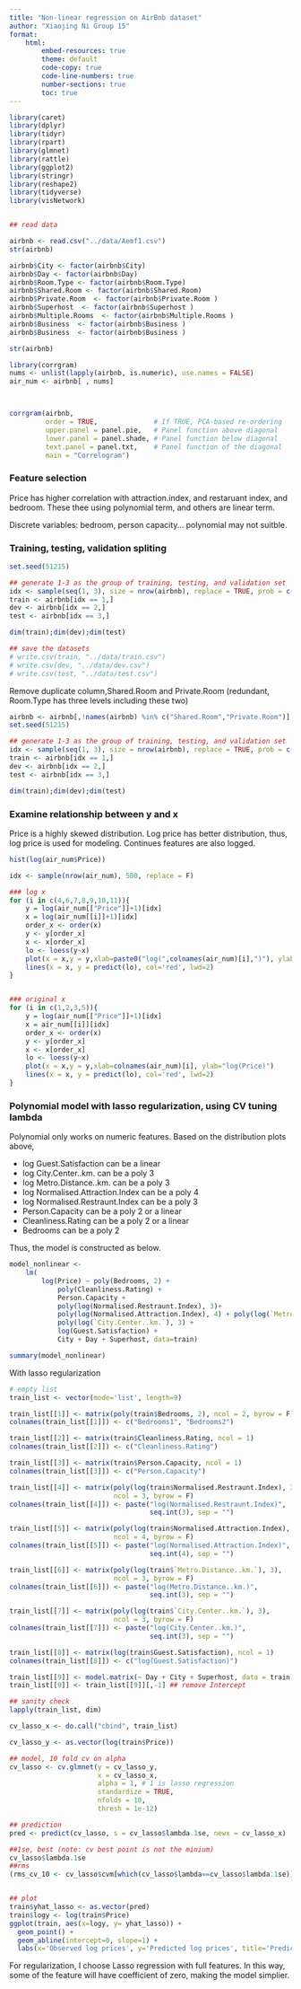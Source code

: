 ```yaml
---
title: "Non-linear regression on AirBnb dataset"
author: "Xiaojing Ni Group 15"
format:
    html:
        embed-resources: true
        theme: default
        code-copy: true
        code-line-numbers: true
        number-sections: true
        toc: true
---
```


```r
library(caret)
library(dplyr)
library(tidyr)
library(rpart)
library(glmnet)
library(rattle)
library(ggplot2)
library(stringr)
library(reshape2)
library(tidyverse)
library(visNetwork)



```

```r
## read data

airbnb <- read.csv("../data/Aemf1.csv")
str(airbnb)
```

```r
airbnb$City <- factor(airbnb$City)
airbnb$Day <- factor(airbnb$Day)
airbnb$Room.Type <- factor(airbnb$Room.Type)
airbnb$Shared.Room <- factor(airbnb$Shared.Room)
airbnb$Private.Room  <- factor(airbnb$Private.Room )
airbnb$Superhost  <- factor(airbnb$Superhost )
airbnb$Multiple.Rooms  <- factor(airbnb$Multiple.Rooms )
airbnb$Business  <- factor(airbnb$Business )
airbnb$Business  <- factor(airbnb$Business )

str(airbnb)
```

```r
library(corrgram)
nums <- unlist(lapply(airbnb, is.numeric), use.names = FALSE)  
air_num <- airbnb[ , nums]



corrgram(airbnb,
         order = TRUE,              # If TRUE, PCA-based re-ordering
         upper.panel = panel.pie,   # Panel function above diagonal
         lower.panel = panel.shade, # Panel function below diagonal
         text.panel = panel.txt,    # Panel function of the diagonal
         main = "Correlogram") 
```

### Feature selection

Price has higher correlation with attraction.index, and restaruant index, and bedroom. These thee using polynomial term, and others are linear term.

Discrete variables: bedroom, person capacity... polynomial may not suitble.

### Training, testing, validation spliting

```r
set.seed(51215)

## generate 1-3 as the group of training, testing, and validation set
idx <- sample(seq(1, 3), size = nrow(airbnb), replace = TRUE, prob = c(.75, .15, .15))
train <- airbnb[idx == 1,]
dev <- airbnb[idx == 2,]
test <- airbnb[idx == 3,]

dim(train);dim(dev);dim(test)
```

```r
## save the datasets
# write.csv(train, "../data/train.csv")
# write.csv(dev, "../data/dev.csv")
# write.csv(test, "../data/test.csv")
```

Remove duplicate column,Shared.Room and Private.Room (redundant, Room.Type has three levels including these two)

```r
airbnb <- airbnb[,!names(airbnb) %in% c("Shared.Room","Private.Room")]
set.seed(51215)

## generate 1-3 as the group of training, testing, and validation set
idx <- sample(seq(1, 3), size = nrow(airbnb), replace = TRUE, prob = c(.75, .15, .15))
train <- airbnb[idx == 1,]
dev <- airbnb[idx == 2,]
test <- airbnb[idx == 3,]

dim(train);dim(dev);dim(test)
```

### Examine relationship between y and x

Price is a highly skewed distribution. Log price has better distribution, thus, log price is used for modeling. Continues features are also logged. 

```r
hist(log(air_num$Price))
```


```r
idx <- sample(nrow(air_num), 500, replace = F)

### log x
for (i in c(4,6,7,8,9,10,11)){
    y = log(air_num[["Price"]]+1)[idx]
    x = log(air_num[[i]]+1)[idx]
    order_x <- order(x)
    y <- y[order_x]
    x <- x[order_x]
    lo <- loess(y~x)
    plot(x = x,y = y,xlab=paste0("log(",colnames(air_num)[i],")"), ylab="log(Price)")
    lines(x = x, y = predict(lo), col='red', lwd=2)
}


### original x
for (i in c(1,2,3,5)){
    y = log(air_num[["Price"]]+1)[idx]
    x = air_num[[i]][idx]
    order_x <- order(x)
    y <- y[order_x]
    x <- x[order_x]
    lo <- loess(y~x)
    plot(x = x,y = y,xlab=colnames(air_num)[i], ylab="log(Price)")
    lines(x = x, y = predict(lo), col='red', lwd=2)
}
```

### Polynomial model with lasso regularization, using CV tuning lambda

Polynomial only works on numeric features. Based on the distribution plots above, 
<ul>

<li>log Guest.Satisfaction can be a linear</li>
<li>log City.Center..km. can be a poly 3</li>
<li>log Metro.Distance..km. can be a poly 3</li>
<li>log Normalised.Attraction.Index can be a poly 4</li>
<li>log Normalised.Restraunt.Index can be a poly 3</li>
<li>Person.Capacity  can be a poly 2 or a linear</li>
<li>Cleanliness.Rating can be a poly 2 or a linear</li>
<li>Bedrooms can be a poly 2</li>

</ul>

Thus, the model is constructed as below.

```r
model_nonlinear <-
    lm(
        log(Price) ~ poly(Bedrooms, 2) + 
            poly(Cleanliness.Rating) + 
            Person.Capacity +
            poly(log(Normalised.Restraunt.Index), 3)+
            poly(log(Normalised.Attraction.Index), 4) + poly(log(`Metro.Distance..km.`), 3) +
            poly(log(`City.Center..km.`), 3) + 
            log(Guest.Satisfaction) +
            City + Day + Superhost, data=train)

summary(model_nonlinear)

```

With lasso regularization
```r
# empty list
train_list <- vector(mode='list', length=9)

train_list[[1]] <- matrix(poly(train$Bedrooms, 2), ncol = 2, byrow = F)
colnames(train_list[[1]]) <- c("Bedrooms1", "Bedrooms2")

train_list[[2]] <- matrix(train$Cleanliness.Rating, ncol = 1)
colnames(train_list[[2]]) <- c("Cleanliness.Rating")

train_list[[3]] <- matrix(train$Person.Capacity, ncol = 1)
colnames(train_list[[3]]) <- c("Person.Capacity")

train_list[[4]] <- matrix(poly(log(train$Normalised.Restraunt.Index), 3),
                          ncol = 3, byrow = F)
colnames(train_list[[4]]) <- paste("log(Normalised.Restraunt.Index)", 
                                   seq.int(3), sep = "")

train_list[[5]] <- matrix(poly(log(train$Normalised.Attraction.Index), 4),
                          ncol = 4, byrow = F)
colnames(train_list[[5]]) <- paste("log(Normalised.Attraction.Index)", 
                                   seq.int(4), sep = "")

train_list[[6]] <- matrix(poly(log(train$`Metro.Distance..km.`), 3),
                          ncol = 3, byrow = F)
colnames(train_list[[6]]) <- paste("log(Metro.Distance..km.)", 
                                   seq.int(3), sep = "")

train_list[[7]] <- matrix(poly(log(train$`City.Center..km.`), 3),
                          ncol = 3, byrow = F)
colnames(train_list[[7]]) <- paste("log(City.Center..km.)", 
                                   seq.int(3), sep = "")

train_list[[8]] <- matrix(log(train$Guest.Satisfaction), ncol = 1)
colnames(train_list[[8]]) <- c("log(Guest.Satisfaction)")

train_list[[9]] <- model.matrix(~ Day + City + Superhost, data = train)
train_list[[9]] <- train_list[[9]][,-1] ## remove Intercept

## sanity check
lapply(train_list, dim)

cv_lasso_x <- do.call("cbind", train_list)
```

```r

cv_lasso_y <- as.vector(log(train$Price))

## model, 10 fold cv on alpha
cv_lasso <- cv.glmnet(y = cv_lasso_y, 
                      x = cv_lasso_x,
                      alpha = 1, # 1 is lasso regression
                      standardize = TRUE, 
                      nfolds = 10,
                      thresh = 1e-12)

## prediction
pred <- predict(cv_lasso, s = cv_lasso$lambda.1se, newx = cv_lasso_x)

##1se, best (note: cv best point is not the minium)
cv_lasso$lambda.1se
##rms
(rms_cv_10 <- cv_lasso$cvm[which(cv_lasso$lambda==cv_lasso$lambda.1se)])


## plot
train$yhat_lasso <- as.vector(pred)
train$logy <- log(train$Price)
ggplot(train, aes(x=logy, y= yhat_lasso)) +
  geom_point() +
  geom_abline(intercept=0, slope=1) +
  labs(x='Observed log prices', y='Predicted log prices', title='Predicted vs. Observed Values')
```

For regularization, I choose Lasso regression with full features. In this way, some of the feature will have coefficient of zero, making the model simplier. 

